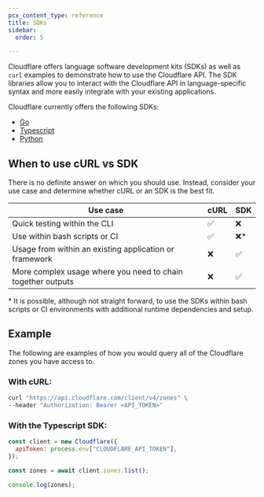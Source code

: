 ```yaml
---
pcx_content_type: reference
title: SDKs
sidebar:
  order: 5

---
```


Cloudflare offers language software development kits (SDKs) as well as `curl` examples to demonstrate how to use the Cloudflare API. The SDK libraries allow you to interact with the Cloudflare API in language-specific syntax and more easily integrate with your existing applications.

Cloudflare currently offers the following SDKs:

* [Go](https://github.com/cloudflare/cloudflare-go)
* [Typescript](https://github.com/cloudflare/cloudflare-typescript)
* [Python](https://github.com/cloudflare/cloudflare-python)

## When to use cURL vs SDK

There is no definite answer on which you should use. Instead, consider your use case and determine whether cURL or an SDK is the best fit.

| Use case                                                    | cURL | SDK |
| ----------------------------------------------------------- | ---- | --- |
| Quick testing within the CLI                                | ✅    | ❌   |
| Use within bash scripts or CI                               | ✅    | ❌\* |
| Usage from within an existing application or framework      | ❌    | ✅   |
| More complex usage where you need to chain together outputs | ❌    | ✅   |

\* It is possible, although not straight forward, to use the SDKs within bash scripts or CI environments with additional runtime dependencies and setup.

## Example

The following are examples of how you would query all of the Cloudflare zones you have access to.

### With cURL:

```bash
curl "https://api.cloudflare.com/client/v4/zones" \
--header "Authorization: Bearer <API_TOKEN>"
```

### With the Typescript SDK:

```js
const client = new Cloudflare({
  apiToken: process.env["CLOUDFLARE_API_TOKEN"],
});

const zones = await client.zones.list();

console.log(zones);
```
